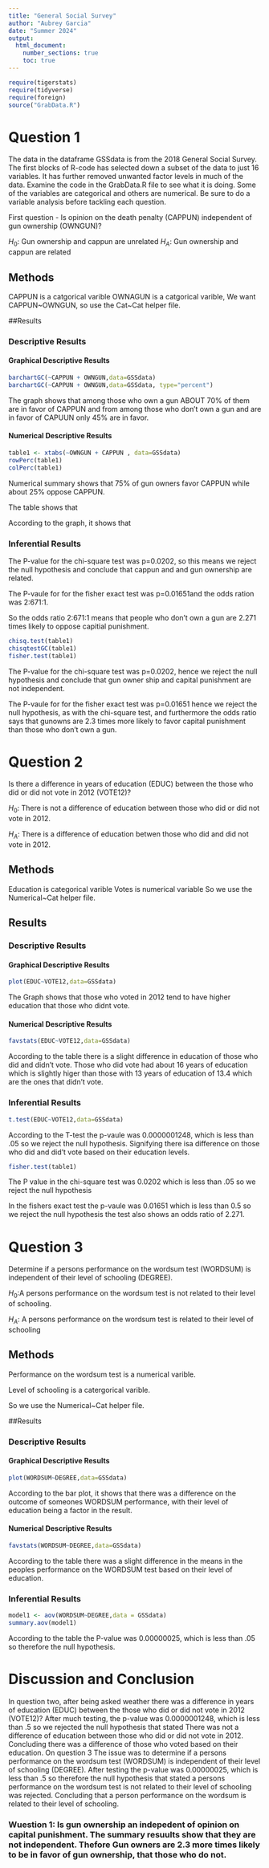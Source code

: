 ```yaml
---
title: "General Social Survey"
author: "Aubrey Garcia"
date: "Summer 2024"
output: 
  html_document:
    number_sections: true
    toc: true
---
```



```r
require(tigerstats)
require(tidyverse)
require(foreign)
source("GrabData.R")
```




#  Question 1

<!--In this section you explain what you are trying to show.  Where did the data come from?  What is the research or other question you are trying to answer?!-->

The data in the dataframe GSSdata is from the 2018 General Social Survey. The first blocks of R-code has selected down a subset of the data to just 16 variables. It has further removed unwanted factor levels in much of the data. Examine the code in the GrabData.R file to see what it is doing. Some of the variables are categorical and others are numerical. Be sure to do a variable analysis before tackling each question.  

First question - Is opinion on the death penalty (CAPPUN) independent of gun ownership (OWNGUN)?

$H_0$: Gun ownership and cappun are unrelated
$H_A$: Gun ownership and cappun are related

## Methods

<!--Decide on your methods:  use "variable analysis" or other appropriate descriptors.  Make sure to choose at least one graphical method and at least one numerical method.!-->

CAPPUN is a catgorical varible
OWNAGUN is a catgorical varible,
We want CAPPUN~OWNGUN, 
so  use the Cat~Cat helper file.

##Results

<!--Divide this section into two sub-sections:  One for your descriptive  results and one for your inferential results.!-->

### Descriptive Results

#### Graphical Descriptive Results



<!--Graphical results here.  Make sure to show your code.  Provide appropriate labels for axes, giving units if possible, and provide a good title for the graph, too.  Use the graphical results to describe the patterns if any that exist in the data as focused toward the research question!-->


```r
barchartGC(~CAPPUN + OWNGUN,data=GSSdata)
barchartGC(~CAPPUN + OWNGUN,data=GSSdata, type="percent")

```

The graph shows that among those who own a gun ABOUT  70% of them are in favor of CAPPUN and from among those who don't own a gun and are in favor of CAPUUN only 45% are in favor.

#### Numerical Descriptive Results

```r
table1 <- xtabs(~OWNGUN + CAPPUN , data=GSSdata)
rowPerc(table1)
colPerc(table1)
```
Numerical summary shows that 75% of gun owners favor CAPPUN while about 25% oppose CAPPUN.


The table shows that 

<!--Numerical results go here. Use the numerical results to describe the patterns if any that exist in the data as focused toward the research question!-->



According to the graph, it shows that 

### Inferential Results

  The P-value for the chi-square test was p=0.0202, so this means we reject the null hypothesis and conclude that cappun and and gun ownership are related. 
  
  The P-vaule for for the fisher exact test was p=0.01651and the odds ration was 2:671:1.
  
  So the odds ratio 2:671:1 means that people who don't own a gun are 2.271 times likely to oppose capitial punishment.

<!--State hypothesis clearly.  Make sure your discussion of the inferential test covers all the aspects that the test output produces, such as test statistic, p-value etc.  Make a decision about the null hypothesis, explain the assumptions on which the selected test/procedure was based, and why the chosen procedure satisfys the assumptions and is appropriate to answer the research question!-->


```r
chisq.test(table1)
chisqtestGC(table1)
fisher.test(table1)
```



 The P-value for the chi-square test was p=0.0202, hence we reject the null hypothesis and conclude that gun owner ship and capital punishment are not independent.
 
 
  The P-vaule for for the fisher exact test was p=0.01651 hence we reject the null hypothesis, as with the chi-square test, and furthermore the odds ratio says that gunowns are 2.3 times more likely to favor capital punishment than those who don't own a gun.
 

#  Question 2

<!--In this section you explain what you are trying to show.  Where did the data come from?  What is the research or other question you are trying to answer?!-->

Is there a difference in years of education (EDUC) between the those who did or did not vote in 2012 (VOTE12)?

$H_0$: There is not a difference of education between those who did or did not vote in 2012.

$H_A$: There is a difference of education betwen those who did and did not vote in 2012.

## Methods
Education is categorical varible
Votes is numerical variable
So we use the Numerical~Cat helper file.

<!--Decide on your methods:  use "variable analysis" or other appropriate descriptors.  Make sure to choose at least one graphical method and at least one numerical method.!-->

## Results

<!--Divide this section into two sub-sections:  One for your descriptive  results and one for your inferential results.!-->

### Descriptive Results

#### Graphical Descriptive Results


```r
plot(EDUC~VOTE12,data=GSSdata)
```

The Graph shows that those who voted in 2012 tend to have higher education that those who didnt vote.

<!--Graphical results here.  Make sure to show your code.  Provide appropriate labels for axes, giving units if possible, and provide a good title for the graph, too.  Use the graphical results to describe the patterns if any that exist in the data as focused toward the research question!-->

#### Numerical Descriptive Results

```r
favstats(EDUC~VOTE12,data=GSSdata)
```


According to the table there is a slight difference in education of those who did and didn't vote. Those who did vote had about 16 years of education which is slightly higer than those with 13 years of education  of 13.4 which are the ones that didn't vote.

<!--Numerical results go here. Use the numerical results to describe the patterns if any that exist in the data as focused toward the research question!-->

### Inferential Results

```r
t.test(EDUC~VOTE12,data=GSSdata)
```


According to the T-test the p-vaule was 0.0000001248, which is less than .05 so we reject the null hypothesis. Signifying there isa difference on those who did and did't vote based on their education levels.

```r
fisher.test(table1)
```
The P value in the chi-square test was 0.0202 which is less than .05 so we reject the null hypothesis

In the fishers exact test the p-vaule was 0.01651 which is less than 0.5 so we reject the null hypothesis the test also shows an odds ratio of 2.271.
<!--State hypothesis clearly.  Make sure your discussion of the inferential test covers all the aspects that the test output produces, such as test statistic, p-value etc.  Make a decision about the null hypothesis, explain the assumptions on which the selected test/procedure was based, and why the chosen procedure satisfys the assumptions and is appropriate to answer the research question!-->

#  Question 3

<!--In this section you explain what you are trying to show.  Where did the data come from?  What is the research or other question you are trying to answer?!-->

Determine if a persons performance on the wordsum test (WORDSUM) is independent of their level of schooling (DEGREE).


$H_0$:A persons performance on the wordsum test is not related to their level of schooling.

$H_A$: A persons performance on the wordsum test is related to their level of schooling

## Methods

Performance on the wordsum test is a numerical varible.

Level of schooling is a catergorical varible.

So we use the Numerical~Cat helper file.

<!--Decide on your methods:  use "variable analysis" or other appropriate descriptors.  Make sure to choose at least one graphical method and at least one numerical method.!-->

##Results

<!--Divide this section into two sub-sections:  One for your descriptive  results and one for your inferential results.!-->

### Descriptive Results

#### Graphical Descriptive Results

```r
plot(WORDSUM~DEGREE,data=GSSdata)
```
According to the bar plot, it shows that there was a difference on the outcome of someones WORDSUM performance, with their level of education being a factor in the result.
<!--Graphical results here.  Make sure to show your code.  Provide appropriate labels for axes, giving units if possible, and provide a good title for the graph, too.  Use the graphical results to describe the patterns if any that exist in the data as focused toward the research question!-->

#### Numerical Descriptive Results

```r
favstats(WORDSUM~DEGREE,data=GSSdata)
```

According to the table there was a slight difference in the means in the peoples performance on the WORDSUM test based on their level of education.

<!--Numerical results go here. Use the numerical results to describe the patterns if any that exist in the data as focused toward the research question!-->

### Inferential Results

```r
model1 <- aov(WORDSUM~DEGREE,data = GSSdata)
summary.aov(model1)
```

According to the table the P-value was 0.00000025, which is less than .05 so therefore the null hypothesis.






<!--State hypothesis clearly.  Make sure your discussion of the inferential test covers all the aspects that the test output produces, such as test statistic, p-value etc.  Make a decision about the null hypothesis, explain the assumptions on which the selected test/procedure was based, and why the chosen procedure satisfys the assumptions and is appropriate to answer the research question!-->


# Discussion and Conclusion

 In question two, after being asked weather there was a difference in years of education (EDUC) between the those who did or did not vote in 2012 (VOTE12)? After much testing, the p-value was 0.0000001248, which is less than .5 so we rejected the null hypothesis that stated There was not a difference of education between those who did or did not vote in 2012. Concluding there was a difference of those who voted based on their education. On question 3 The issue was to determine if a persons performance on the wordsum test (WORDSUM) is independent of their level of schooling (DEGREE). After testing the p-value was 0.00000025, which is less than .5 so therefore the null hypothesis that stated a persons performance on the wordsum test is not related to their level of schooling was rejected. Concluding that a person performance on the wordsum is related to their level of schooling.


<!--Discussion and conclusion here.  If you found a relationship be sure to consider whether the relationship occurs because one of the variavbles causes the other, or whether they perhasps are related for some other reason.  Watch the chapter 6 videos from the GeorgeTown videos collection.!-->

### Wuestion 1: Is gun ownership an indepedent of opinion on capital punishment. The summary resuults show that they are not independent. Thefore Gun owners are 2.3 more times likely to be in favor of gun ownership, that those who do not.

